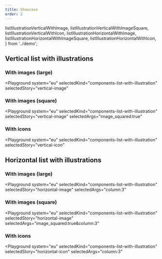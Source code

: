 ```yaml
---
title: Showcase
order: 2
---
```


  listIllustrationVerticalWithImage,
  listIllustrationVerticalWithImageSquare,
  listIllustrationVerticalWithIcon,
  listIllustrationHorizontalWithImage,
  listIllustrationHorizontalWithImageSquare,
  listIllustrationHorizontalWithIcon,
} from '../demo';

## Vertical list with illustrations

### With images (large)

<Playground
  system="eu"
  selectedKind="components-list-with-illustration"
  selectedStory="vertical-image"
>
  <Html markup={listIllustrationVerticalWithImage} />
</Playground>

### With images (square)

<Playground
  system="eu"
  selectedKind="components-list-with-illustration"
  selectedStory="vertical-image"
  selectedArgs="image_squared:true"
>
  <Html markup={listIllustrationVerticalWithImageSquare} />
</Playground>

### With icons

<Playground
  system="eu"
  selectedKind="components-list-with-illustration"
  selectedStory="vertical-icon"
>
  <Html markup={listIllustrationVerticalWithIcon} />
</Playground>

## Horizontal list with illustrations

### With images (large)

<Playground
  system="eu"
  selectedKind="components-list-with-illustration"
  selectedStory="horizontal-image"
  selectedArgs="column:3"
>
  <Html markup={listIllustrationHorizontalWithImage} />
</Playground>

### With images (square)

<Playground
  system="eu"
  selectedKind="components-list-with-illustration"
  selectedStory="horizontal-image"
  selectedArgs="image_squared:true&column:3"
>
  <Html markup={listIllustrationHorizontalWithImageSquare} />
</Playground>

### With icons

<Playground
  system="eu"
  selectedKind="components-list-with-illustration"
  selectedStory="horizontal-icon"
  selectedArgs="column:3"
>
  <Html markup={listIllustrationHorizontalWithIcon} />
</Playground>
